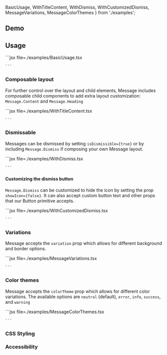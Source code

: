 
  BasicUsage,
  WithTitleContent,
  WithDismiss,
  WithCustomizedDismiss,
  MessageVariations,
  MessageColorThemes
} from './examples';


## Demo

<MessageDemo />


## Usage

<Example>
  <BasicUsage />
  <ExampleCode>
    ```jsx file=./examples/BasicUsage.tsx

    ```

  </ExampleCode>
</Example>

### Composable layout

For further control over the layout and child elements, Message includes composable child components to add extra layout customization: `Message.Content` and `Message.Heading`

<Example>
  <WithTitleContent />
  <ExampleCode>
    ```jsx file=./examples/WithTitleContent.tsx

    ```

  </ExampleCode>
</Example>

### Dismissable

Messages can be dismissed by setting `isDismissible={true}` or by including `Message.Dismiss` if composing your own Message layout.

<Example>
  <WithDismiss />
  <ExampleCode>
    ```jsx file=./examples/WithDismiss.tsx

    ```

  </ExampleCode>
</Example>

#### Customizing the dismiss button

`Message.Dismiss` can be customized to hide the icon by setting the prop `showIcon={false}`. It can also accept custom button text and other props that our <Link href="/react/components/button">Button</Link> primitive accepts.

<Example>
  <WithCustomizedDismiss />
  <ExampleCode>
    ```jsx file=./examples/WithCustomizedDismiss.tsx

    ```

  </ExampleCode>
</Example>

### Variations

Message accepts the `variation` prop which allows for different background and border options.

<Example>
  <MessageVariations />
  <ExampleCode>
    ```jsx file=./examples/MessageVariations.tsx

    ```

  </ExampleCode>
</Example>

### Color themes

Message accepts the `colorTheme` prop which allows for different color variations. The available options are `neutral` (default), `error`, `info`, `success`, and `warning`

<Example>
  <MessageColorThemes />
  <ExampleCode>
    ```jsx file=./examples/MessageColorThemes.tsx

    ```

  </ExampleCode>
</Example>

### CSS Styling

### Accessibility
